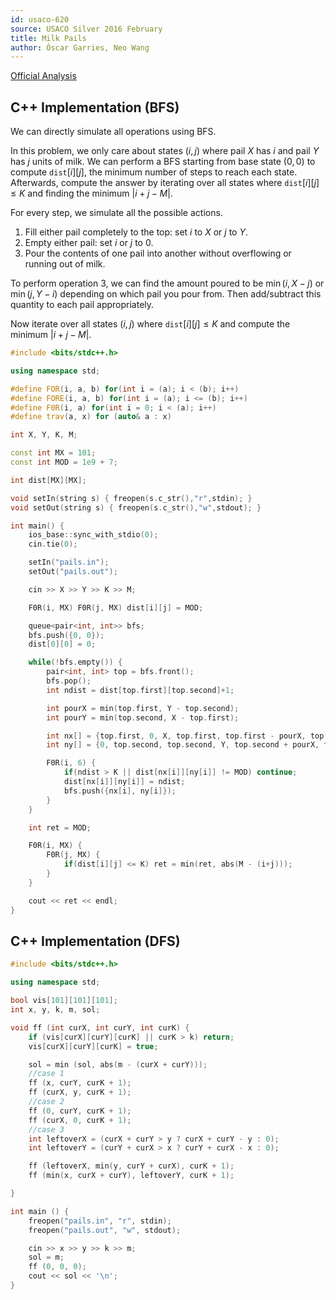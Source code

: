 ```yaml
---
id: usaco-620
source: USACO Silver 2016 February
title: Milk Pails
author: Óscar Garries, Neo Wang
---
```


[Official Analysis](http://www.usaco.org/current/data/sol_pails_silver_feb16.html)

<LanguageSection>
<CPPSection>

## C++ Implementation (BFS)

We can directly simulate all operations using BFS.

In this problem, we only care about states $(i, j)$ where pail $X$ has $i$ and pail $Y$ has $j$ units of milk. We can perform a BFS starting from base state $(0, 0)$ to compute $\texttt{dist}[i][j]$, the minimum number of steps to reach each state. Afterwards, compute the answer by iterating over all states where $\texttt{dist}[i][j] \le K$ and finding the minimum $|i+j-M|$.

For every step, we simulate all the possible actions.

1. Fill either pail completely to the top: set $i$ to $X$ or $j$ to $Y$.
2. Empty either pail: set $i$ or $j$ to $0$.
3. Pour the contents of one pail into another without overflowing or running out of milk.

To perform operation 3, we can find the amount poured to be $\min(i, X-j)$ or $\min(j, Y-i)$ depending on which pail you pour from. Then add/subtract this quantity to each pail appropriately.

Now iterate over all states $(i, j)$ where $\texttt{dist}[i][j] \le K$ and compute the minimum $|i+j-M|$.

```cpp
#include <bits/stdc++.h>

using namespace std;

#define FOR(i, a, b) for(int i = (a); i < (b); i++)
#define FORE(i, a, b) for(int i = (a); i <= (b); i++)
#define F0R(i, a) for(int i = 0; i < (a); i++)
#define trav(a, x) for (auto& a : x)

int X, Y, K, M;

const int MX = 101;
const int MOD = 1e9 + 7;

int dist[MX][MX];

void setIn(string s) { freopen(s.c_str(),"r",stdin); }
void setOut(string s) { freopen(s.c_str(),"w",stdout); }

int main() {
    ios_base::sync_with_stdio(0);
    cin.tie(0);

    setIn("pails.in");
    setOut("pails.out");

    cin >> X >> Y >> K >> M;

    F0R(i, MX) F0R(j, MX) dist[i][j] = MOD;

    queue<pair<int, int>> bfs;
    bfs.push({0, 0});
    dist[0][0] = 0;

    while(!bfs.empty()) {
        pair<int, int> top = bfs.front();
        bfs.pop();
        int ndist = dist[top.first][top.second]+1;

        int pourX = min(top.first, Y - top.second);
        int pourY = min(top.second, X - top.first);

        int nx[] = {top.first, 0, X, top.first, top.first - pourX, top.first + pourY }; // all possible pours
        int ny[] = {0, top.second, top.second, Y, top.second + pourX, top.second - pourY };

        F0R(i, 6) {
            if(ndist > K || dist[nx[i]][ny[i]] != MOD) continue;
            dist[nx[i]][ny[i]] = ndist;
            bfs.push({nx[i], ny[i]});
        }
    }

    int ret = MOD;

    F0R(i, MX) {
        F0R(j, MX) {
            if(dist[i][j] <= K) ret = min(ret, abs(M - (i+j)));
        }
    }

    cout << ret << endl;
}
```

## C++ Implementation (DFS)

```cpp
#include <bits/stdc++.h>

using namespace std;

bool vis[101][101][101];
int x, y, k, m, sol;

void ff (int curX, int curY, int curK) {
	if (vis[curX][curY][curK] || curK > k) return;
	vis[curX][curY][curK] = true;

	sol = min (sol, abs(m - (curX + curY)));
	//case 1
	ff (x, curY, curK + 1);
	ff (curX, y, curK + 1);
	//case 2
	ff (0, curY, curK + 1);
	ff (curX, 0, curK + 1);
	//case 3
	int leftoverX = (curX + curY > y ? curX + curY - y : 0);
	int leftoverY = (curY + curX > x ? curY + curX - x : 0);

	ff (leftoverX, min(y, curY + curX), curK + 1);
	ff (min(x, curX + curY), leftoverY, curK + 1);

}

int main () {
	freopen("pails.in", "r", stdin);
	freopen("pails.out", "w", stdout);

	cin >> x >> y >> k >> m;
	sol = m;
	ff (0, 0, 0);
	cout << sol << '\n';
}

```

</CPPSection>
</LanguageSection>

